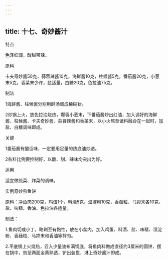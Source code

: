 ```yaml
---
---
---
```

title: 十七、奇妙酱汁
---






特点

色泽红润，酸甜带辣。

原料

卡夫奇妙酱50克，蒜蓉辣酱10克，海鲜酱10克，柱候酱5克，番茄酱20克，小葱末5克，香菜末少许，盐适量，白糖20克，色拉油75克。



制法

1海鲜酱、柱候酱分别用鲜汤调成稀糊状。

2炒锅上火，放色拉油烧热，爆香小葱末，下番茄酱炒出红油，加入调好的海鲜酱、柱候酱、卡夫奇妙酱、蒜蓉辣酱和香菜末，以小火熬至诸料融合在一起时，加盐、白糖调味即成。

关键

1番茄酱有酸涩味，一定要用足量的热底油炒透。

2各料比例要控制好，以酸、甜、辣味均突出为好。

运用

适宜做煎菜、炸菜的调味。

实例奇妙煎鱼饼

原料：净鱼肉200克，鸡蛋1个，料酒5克，湿淀粉10克，香菇粒、马蹄末各10克，盐、味精、香油、色拉油各适量。

制法：

1.鱼肉切成小丁，略剁至有黏性，放在小盆内，加入鸡蛋、料酒、盐、味精、湿淀粉、香菇粒、马蹄末和香油等拌匀。

2.平底锅上火烧热，舀入少量油布满锅底，将鱼肉料做成直径约3厘米的圆饼，摆在锅中，煎至两面金黄熟透，铲出装盘，淋上奇妙酱汁即成。